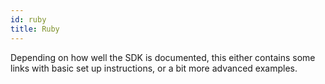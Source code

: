 ```yaml
---
id: ruby
title: Ruby
---
```


Depending on how well the SDK is documented, this either contains some links with basic set up instructions,
or a bit more advanced examples.
